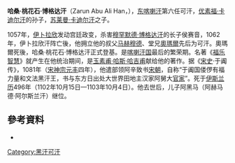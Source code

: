 '''哈桑·桃花石·博格达汗'''（Zarun Abu Ali Han，{{bd|？||1102年||catIdx=Z}}），[[东喀喇汗|东喀喇汗]]第六任可汗，[[优素福·卡迪尔汗|优素福·卡迪尔汗]]的孙子，[[苏莱曼·卡迪尔汗|苏莱曼·卡迪尔汗]]之子。

1057年，[[伊卜拉欣汗|伊卜拉欣]]发动宫廷政变，杀害[[穆罕默德·博格达汗|穆罕默德·博格达汗]]的长子侯赛音，1062年，伊卜拉欣汗阵亡後，他拥立他的叔父[[马赫穆德|马赫穆德]]、堂兄[[奧瑪爾|奧瑪爾]]先后为可汗。奧瑪爾死後，哈桑·桃花石·博格达汗正式登基。是[[喀喇汗国|喀喇汗国]]最后的繁荣期。名著《[[福乐智慧|福乐智慧]]》就产生在他统治期间，是[[玉素甫·哈斯·哈吉甫|玉素甫·哈斯·哈吉甫]]献给他的著作。据《[[宋史|宋史]]·于阗传》，1081年（[[宋神宗|宋神宗]][[元丰_(北宋)|元丰]]四年），他遣部领阿辛致书[[宋朝|宋朝]]，自称“于阗国偻㑩有福力量和文法黑汗王，书与东方日出处大世界田地主汉家阿舅大[[官家|官家]]”。死于[[伊斯兰历|伊斯兰历]]496年（1102年10月15日—1103年10月4日）。他去世后，儿子阿黑马（阿赫马德·阿尔斯兰汗）继位。

==參考資料==
*{{cite book|author=刘志霄|title=《维吾尔族历史》|year=1985|publisher=民族出版社|isbn=}}

{{start box}}
{{s-before|[[奧瑪爾|奧瑪爾]]}}
{{s-title|[[东喀喇汗|东喀喇汗]]可汗|1074年—1102年}}
{{s-after|[[阿赫马德·阿尔斯兰汗|阿赫马德·阿尔斯兰汗]]}}
{{end box}}

[[Category:黑汗可汗|Category:黑汗可汗]]
